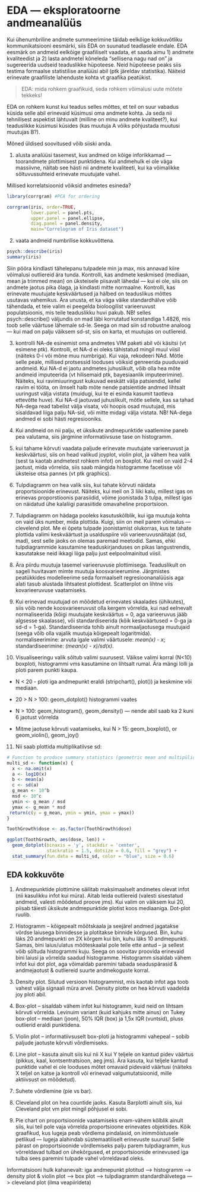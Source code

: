 

# EDA --- eksploratoorne andmeanalüüs

Kui ühenumbriline andmete summeerimine täidab eelkõige kokkuvõtliku kommunikatsiooni eesmärki, siis EDA on suunatud teadlasele endale. EDA eesmärk on andmeid eelkõige graafiliselt vaadata, et saada aimu 1) andmete kvaliteedist ja 2) lasta andmetel kõneleda "sellisena nagu nad on" ja sugereerida uudseid teaduslikke hüpoteese. Neid hüpoteese peaks siis testima formaalse statistilise analüüsi abil (ptk järeldav statistika). Näiteid erinevate graafiliste lahenduste kohta vt graafika peatükist.

> EDA: mida rohkem graafikuid, seda rohkem võimalusi uute mõtete tekkeks!

EDA on rohkem kunst kui teadus selles mõttes, et teil on suur vabadus küsida selle abil erinevaid küsimusi oma andmete kohta. Ja seda nii tehnilisest aspektist lähtuvalt (milline on minu andmete kvaliteet?), kui teaduslikke küsimusi küsides (kas muutuja A võiks põhjustada muutusi muutujas B?).

Mõned üldised soovitused võib siiski anda.

1. alusta analüüsi tasemest, kus andmed on kõige inforikkamad --- toorandmete plottimisest punktidena. Kui andmehulk ei ole väga massiivne, näitab see hästi nii andmete kvaliteeti, kui ka võimalikke sõltuvussuhteid erinevate muutujate vahel.

Millised korrelatsioonid võiksid andmetes esineda?
```r
library(corrgram) #PCA for ordering

corrgram(iris, order=TRUE, 
         lower.panel = panel.pts,
         upper.panel = panel.ellipse,
         diag.panel = panel.density,
         main="Correlogram of Iris dataset")
```

2. vaata andmeid numbrilise kokkuvõttena.

```r
psych::describe(iris)
summary(iris)

```

Siin pööra kindlasti tähelepanu tulpadele min ja max, mis annavad kiire võimalusi outliereid ära tunda. Kontrolli, kas andmete keskmised (mediaan, mean ja trimmed mean) on üksteisele piisavalt lähedal --- kui ei ole, siis on andmete jaotus pika õlaga, ja kindlasti mitte normaalne. 
Kontrolli, kas erinevate muutujate keskväärtused ja hälbed on teaduslikus mõttes usutavas vahemikus. Ära unusta, et ka väga väike standardhälve võib tähendada, et teie valim ei peegelda bioloogilist varieeruvust populatsioonis, mis teile teaduslikku huvi pakub. 
NB! selles psych::describe() väljundis on mad läbi korrutatud konstandiga 1.4826, mis toob selle väärtuse lähemale sd-le. Seega on mad siin sd robustne analoog --- kui mad on palju väiksem sd-st, siis on karta, et muutujas on outliereid.

3. kontrolli NA-de esinemist oma andmetes VIM paketi abil või käsitsi (vt esimene ptk). Kontrolli, et NA-d ei oleks tähistatud mingil muul viisil (näiteks 0-i või mõne muu numbriga). Kui vaja, rekodeeri NAd. Mõtle selle peale, millised protsessid looduses võiksid genreerida puuduvaid andmeid. Kui NA-d ei jaotu andmetes juhuslikult, võib olla hea mõte andmeid imputeerida (vt hilisemaid ptk, bayesiaanlik imputeerimine). Näiteks, kui ravimiuuringust kukuvad eeskätt välja patsiendid, kellel ravim ei tööta, on ilmselt halb mõte nende patsientide andmed lihtsalt uuringust välja vistata (muidugi, kui te ei esinda kasumit taotleva ettevõtte huve). Kui NA-d jaotuvad juhuslikult, mõtle sellele, kas sa tahad NA-dega read tabelist välja visata, või hoopis osad muutujad, mis sisaldavad liiga palju NA-sid, või mitte midagi välja vistata. NB! NA-dega andmed ei sobi hästi regresiooniks.

4. Kui andmeid on nii palju, et üksikute andmepunktide vaatlemine paneb pea valutama, siis järgmine informatiivsuse tase on histogramm. 

5. kui tahame kõrvuti vaadata paljude erinevate muutujate varieeruvust ja keskväärtusi, siis on head valikud joyplot, violin plot, ja vähem hea valik (sest ta kaotab andmetest rohkem infot) on boxplot. Kui meil on vaid 2-4 jaotust, mida võrrelda, siis saab mängida histogramme facetisse või üksteise otsa pannes (vt ptk graphics).

6. Tulpdiagramm on hea valik siis, kui tahate kõrvuti näidata proportsioonide erinevust. Näiteks, kui meil on 3 liiki kalu, millest igas on erinevas proporstioonis parasiidid, võime joonistada 3 tulpa, millest igas on näidatud ühe kalaliigi parasiitide omavaheline proportsioon. 

7. Tulpdiagramm on hädaga pooleks kasutuskõlblik, kui iga muutuja kohta on vaid üks number, mida plottida. Kuigi, siin on meil parem võimalus --- clevelend plot. Me ei õpeta tulpade joonistamist olukorras, kus te tahate plottida valimi keskväärtust ja usalduspiire või varieeruvusnäitajat (sd, mad), sest selle jaoks on olemas paremad meetodid. Samas, ehki tulpdiagrammide kasutamine teaduskirjanduses on pikas langustrendis, kasutatakse neid ikkagi liiga palju just eelpoolmainitud viisil. 

8. Ära piirdu muutuja tasemel varieeruvuse plottimisega. Teaduslikult on sageli huvitavam mimte muutuja koosvarieerumine. Järgmistes peatükkides modelleerime seda formaalselt regresioonanalüüsis aga alati tasub alustada lihtsatest plottidest. Scatterplot on lihtne viis kovarieeruvuse vaatamiseks. 

9. Kui erinevad muutujad on mõõdetud erinevates skaalades (ühikutes), siis võib nende koosvarieeruvust olla kergem võrrelda, kui nad eelnevalt normaliseerida (kõigi muutujate keskväärtus = 0, aga varieeruvus jääb algsesse skaalasse), või standardiseerida (kõik keskväärtused = 0-ga ja sd-d = 1-ga). Standardiseerida tohib ainult normaaljaotusega muutujaid (seega võib olla vajalik muutuja kõigepealt logaritmida). normaliseerimine: arvuta igale valimi väärtusele: *mean(x) - x*; standardiseerimine: *(mean(x) - x)/sd(x)*.


10. Visualiseeringu valik sõltub valimi suurusest. Väikse valimi korral (N<10) boxploti, histogrammi vms kasutamine on lihtsalt rumal. Ära mängi lolli ja ploti parem punkti kaupa.

+ N < 20 - ploti iga andmepunkt eraldi (stripchart(), plot()) ja keskmine või mediaan. 

+ 20 > N > 100: geom_dotplot() histogrammi vaates

+ N > 100: geom_histogram(), geom_density() --- nende abil saab ka 2 kuni 6 jaotust võrrelda

+ Mitme jaotuse kõrvuti vaatamiseks, kui N > 15: geom_boxplot(), or geom_violin(), geom_joy() 


11. Nii saab plottida multiplikatiivse sd:
```r
# Function to produce summary statistics (geometric mean and multipülicative sd)
multi_sd <- function(x) {
  x <- na.omit(x)
  a <- log10(x)
  b <- mean(a)
  c <- sd(a)
  g_mean <- 10^b
  msd <- 10^c
  ymin <- g_mean / msd
  ymax <- g_mean * msd
 return(c(y = g_mean, ymin = ymin, ymax = ymax)) 
}

ToothGrowth$dose <- as.factor(ToothGrowth$dose)

ggplot(ToothGrowth, aes(dose, len)) + 
  geom_dotplot(binaxis = 'y', stackdir = 'center',
               stackratio = 1.5, dotsize = 0.6, fill = "grey") + 
  stat_summary(fun.data = multi_sd, color = "blue", size = 0.6)
```



##  EDA kokkuvõte

1. Andmepunktide plottimine säilitab maksimaalselt andmetes olevat infot (nii kasulikku infot kui müra). Aitab leida outliereid (valesti sisestatud andmeid, valesti mõõdetud proove jms). Kui valim on väiksem kui 20, piisab täiesti üksikute andmepunktide plotist koos mediaaniga. Dot-plot ruulib.

2. Histogramm – kõigepealt mõõtskaala ja seejärel andmed jagatakse võrdse laiusega binnidesse ja plotitakse binnide kõrgused. Bin, kuhu läks 20 andmepunkti on 2X kõrgem kui bin, kuhu läks 10 andmepunkti. Samas, bini laius/ulatus mõõteskaalal pole teile ette antud – ja sellest võib sõltuda histogrammi kuju. Seega on soovitav proovida erinevaid bini laiusi ja võrrelda saadud histogramme. Histogramm sisaldab vähem infot kui dot plot, aga võimaldab paremini tabada seaduspärasid & andmejaotust & outliereid suurte andmekoguste korral.

3. Density plot. Silutud versioon histogrammist, mis kaotab infot aga toob vahest välja signaali müra arvel. Density plotte on hea kõrvuti vaadelda joy ploti abil.

4. Box-plot – sisaldab vähem infot kui histogramm, kuid neid on lihtsam kõrvuti võrrelda. Levinuim variant (kuid kahjuks mitte ainus) on Tukey box-plot – mediaan (joon), 50% IQR (box) ja 1,5x IQR (vuntsid), pluss outlierid eraldi punktidena.

5. Violin plot – informatiivsuselt box-ploti ja histogrammi vahepeal – sobib paljude jaotuste kõrvuti võrdlemiseks.

6. Line plot – kasuta ainult siis kui nii X kui Y teljele on kantud pidev väärtus (pikkus, kaal, kontsentratsioon, aeg jms). Ära kasuta, kui teljele kantud punktide vahel ei ole looduses mõtet omavaid pidevaid väärtusi (näiteks X teljel on katse ja kontroll või erinevad valgumutatsioonid, mille aktiivsust on mõõdetud).

7. Suhete võrdlemine (pie vs bar).

8. Cleveland plot on hea countide jaoks. Kasuta Barplotti ainult siis, kui Cleveland plot vm plot mingil põhjusel ei sobi. 

9. Pie chart on proportsioonide vaatamiseks enam-vähem kõlblik ainult siis, kui teil pole vaja võrrelda proportsioone erinevates objektides. Kõik graafikud, kus lugeja peab võrdlema pindalasid, on inimmõistusele petlikud --- lugeja alahindab süstemaatiliselt erinevuste suurusi! Selle pärast on proportsioonide võrdlemiseks palju parem tulpdiagramm, kus võrreldavad tulbad on ühekõrgused, et proportsioonide erinevused iga tulba sees paremini tulpade vahel võrreldavad oleks.  

Informatsiooni hulk kahanevalt: 
iga andmepunkt plotitud ---> 
histogramm ---> 
density plot & violin plot ---> 
box plot ---> 
tulpdiagramm standardhälvetega ---> 
cleveland plot (ilma veapiirideta) 
